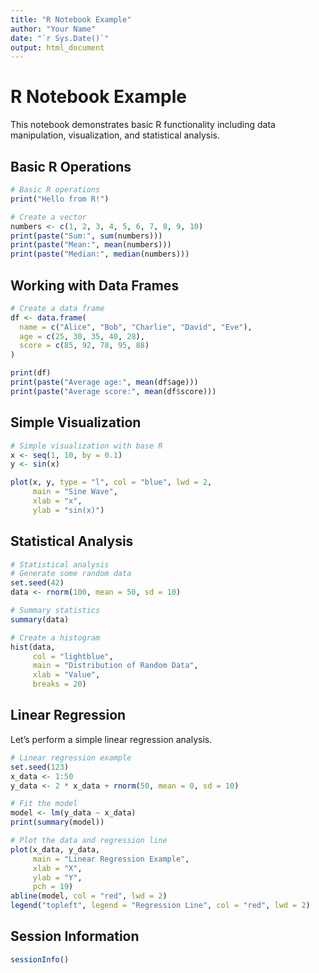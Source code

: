 ```yaml
---
title: "R Notebook Example"
author: "Your Name"
date: "`r Sys.Date()`"
output: html_document
---
```


# R Notebook Example

This notebook demonstrates basic R functionality including data manipulation, visualization, and statistical analysis.

## Basic R Operations

```r
# Basic R operations
print("Hello from R!")

# Create a vector
numbers <- c(1, 2, 3, 4, 5, 6, 7, 8, 9, 10)
print(paste("Sum:", sum(numbers)))
print(paste("Mean:", mean(numbers)))
print(paste("Median:", median(numbers)))
```

## Working with Data Frames

```r
# Create a data frame
df <- data.frame(
  name = c("Alice", "Bob", "Charlie", "David", "Eve"),
  age = c(25, 30, 35, 40, 28),
  score = c(85, 92, 78, 95, 88)
)

print(df)
print(paste("Average age:", mean(df$age)))
print(paste("Average score:", mean(df$score)))
```

## Simple Visualization

```r
# Simple visualization with base R
x <- seq(1, 10, by = 0.1)
y <- sin(x)

plot(x, y, type = "l", col = "blue", lwd = 2,
     main = "Sine Wave",
     xlab = "x",
     ylab = "sin(x)")
```

## Statistical Analysis

```r
# Statistical analysis
# Generate some random data
set.seed(42)
data <- rnorm(100, mean = 50, sd = 10)

# Summary statistics
summary(data)

# Create a histogram
hist(data, 
     col = "lightblue", 
     main = "Distribution of Random Data",
     xlab = "Value",
     breaks = 20)
```

## Linear Regression

Let's perform a simple linear regression analysis.

```r
# Linear regression example
set.seed(123)
x_data <- 1:50
y_data <- 2 * x_data + rnorm(50, mean = 0, sd = 10)

# Fit the model
model <- lm(y_data ~ x_data)
print(summary(model))

# Plot the data and regression line
plot(x_data, y_data, 
     main = "Linear Regression Example",
     xlab = "X", 
     ylab = "Y",
     pch = 19)
abline(model, col = "red", lwd = 2)
legend("topleft", legend = "Regression Line", col = "red", lwd = 2)
```

## Session Information

```r
sessionInfo()
```

